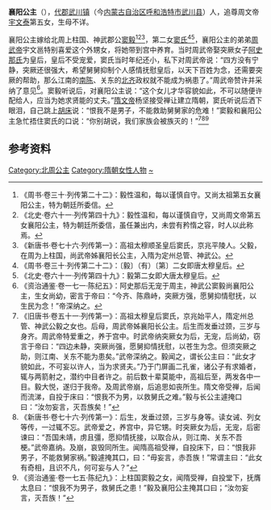 {{otheruse|襄阳公主}}
{{東亞女性歷史人物
| 名稱=襄阳公主
| 身份=[[北周|北周]]公主
| 畫像=
| 說明=
| 姓=宇文
| 名=
| 封爵=[[公主|公主]]
| 位號=
| 封號=襄阳公主
| 出生年=
| 逝世年=
| 諡號=
| 墳墓=
| 父親=[[宇文泰|宇文泰]]
| 同胞兄弟=
| 母親=
| 夫=[[窦毅|窦毅]]
| 子=[[窦照|窦照]]、[[窦文殊|窦文殊]]
| 女=窦氏、[[太穆皇后|窦皇后]]
|}}
'''襄阳公主'''（{{bd|？||？||catIdx=Y}}），[[代郡|代郡]][[武川镇|武川镇]]（今[[内蒙古自治区|内蒙古自治区]][[呼和浩特市|呼和浩特市]][[武川县|武川县]]）人，追尊周文帝[[宇文泰|宇文泰]]第五女，生母不详。

襄阳公主嫁给北周上柱国、神武郡公[[窦毅|窦毅]]<ref>《周书·卷三十·列传第二十二》：毅性温和，每以谨慎自守。又尚太祖第五女襄阳公主，特为朝廷所委信。</ref><ref>《北史·卷六十一·列传第四十九》：毅性温和，每以谨慎自守，又尚周文帝第五女襄阳公主，特为朝廷所委信，虽任兼出内，未尝有矜惰之容，时人以此称焉。</ref><ref>《新唐书·卷七十六·列传第一》：高祖太穆顺圣皇后窦氏，京兆平陵人。父毅，在周为上柱国，尚武帝姊襄阳长公主，入隋为定州总管、神武公。</ref>，第二女[[太穆皇后|窦氏]]<ref>《周书·卷三十·列传第二十二》：〔毅〕（有）〔第〕二女即唐太穆皇后。</ref><ref>《北史·卷六十一·列传第四十九》：毅第二女即大唐太穆皇后。</ref>，襄阳公主的弟弟[[周武帝|周武帝]]宇文邕特别喜爱这个外甥女，将她带到宫中养育。当时周武帝娶突厥女子[[阿史那皇后|阿史那氏]]为皇后，皇后不受宠爱，窦氏当时年纪还小，私下对周武帝说：“四方没有宁静，突厥还很强大，希望舅舅抑制个人感情抚慰皇后，以天下百姓为念，还需要突厥的帮助，那么江南的[[南陈|南陈]]、关东的[[北齐|北齐]]政权就不能成为祸患了。”周武帝赞许并采纳了意见<ref>《资治通鉴·卷一七一·陈纪五》：阿史那后无宠于周主，神武公窦毅尚襄阳公主，生女尚幼，密言于帝曰：“今齐、陈鼎峙，突厥方强，愿舅抑情慰抚，以生民为念！”帝深纳之。</ref>。窦毅听说后，对襄阳公主说：“这个女儿才华容貌如此，不可以随便许配给人，应当为她求贤能的丈夫。”[[隋文帝|隋文帝]]杨坚接受禅让建立隋朝，窦氏听说后洒下眼泪，自己跳上[[胡床|胡床]]说：“恨我不是男子，不能救助舅舅家的危难！”窦毅和襄阳公主急忙捂住窦氏的口说：“你别胡说，我们家族会被族灭的！”<ref>《旧唐书·卷五十一·列传第一》：高祖太穆皇后窦氏，京兆始平人，隋定州总管、神武公毅之女也。后母，周武帝姊襄阳长公主。后生而发垂过颈，三岁与身齐。周武帝特爱重之，养于宫中。时武帝纳突厥女为后，无宠，后尚幼，窃言于帝曰：“四边未静，突厥尚强，愿舅抑情抚慰，以苍生为念。但须突厥之助，则江南、关东不能为患矣。”武帝深纳之。毅闻之，谓长公主曰：“此女才貌如此，不可妄以许人，当为求贤夫。”乃于门屏画二孔雀，诸公子有求婚者，辄与两箭射之，潜约中目者许之。前后数十辈莫能中，高祖后至，两发各中一目。毅大悦，遂归于我帝。及周武帝崩，后追思如丧所生。隋文帝受禅，后闻而流涕，自投于床曰：“恨我不为男，以救舅氏之难。”毅与长公主遽掩口曰：“汝勿妄言，灭吾族矣！”</ref><ref>《新唐书·卷七十六·列传第一》：后生，发垂过颈，三岁与身等。读女诫、列女等传，一过辄不忘。武帝爱之，养宫中，异它甥。时突厥女为后，无宠，后密谏曰：“吾国未靖，虏且彊，愿抑情抚接，以取合从，则江南、关东不吾梗。”武帝嘉纳。及崩，哀毁同所生。闻隋高祖受禅，自投床下，曰：“恨我非男子，不能救舅家祸。”毅遽掩其口，曰：“毋妄言，赤吾族！”常谓主曰：“此女有奇相，且识不凡，何可妄与人？” </ref><ref>《资治通鉴·卷一七五·陈纪九》：上柱国窦毅之女，闻隋受禅，自投堂下，抚膺太息曰：“恨我不为男子，救舅氏之患！”毅及襄阳公主掩其口曰；“汝勿妄言，灭吾族！”</ref>

== 参考资料 ==
{{reflist}}

{{DEFAULTSORT:Y}}
[[Category:北周公主|Category:北周公主]]
[[Category:隋朝女性人物|Category:隋朝女性人物]]
[[Category:宇文姓|~]]